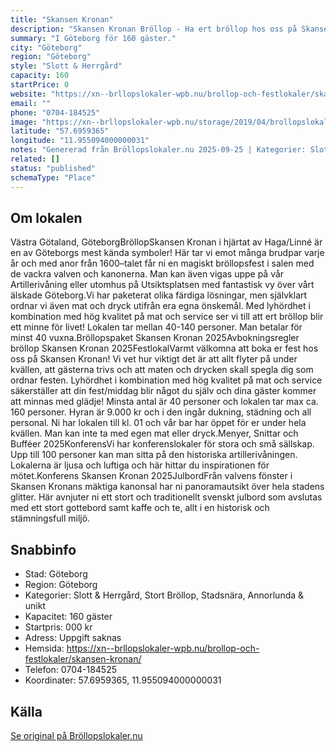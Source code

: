 ```yaml
---
title: "Skansen Kronan"
description: "Skansen Kronan Bröllop - Ha ert bröllop hos oss på Skansen Kronan. Se vår fina Bröllopslokal. Skicka gärna en förfrågan så hjälper vi Er!"
summary: "I Göteborg för 160 gäster."
city: "Göteborg"
region: "Göteborg"
style: "Slott & Herrgård"
capacity: 160
startPrice: 0
website: "https://xn--brllopslokaler-wpb.nu/brollop-och-festlokaler/skansen-kronan/"
email: ""
phone: "0704-184525"
image: "https://xn--brllopslokaler-wpb.nu/storage/2019/04/brollopslokal-goteborg-skansens-krona-brollop-festlokal-2.webp"
latitude: "57.6959365"
longitude: "11.955094000000031"
notes: "Genererad från Bröllopslokaler.nu 2025-09-25 | Kategorier: Slott & Herrgård, Stort Bröllop, Stadsnära, Annorlunda & unikt"
related: []
status: "published"
schemaType: "Place"
---
```


## Om lokalen

Västra Götaland, GöteborgBröllopSkansen Kronan i hjärtat av Haga/Linné är en av Göteborgs mest kända symboler! Här tar vi emot många brudpar varje år och med anor från 1600–talet får ni en magiskt bröllopsfest i salen med de vackra valven och kanonerna. Man kan även vigas uppe på vår Artillerivåning eller utomhus på Utsiktsplatsen med fantastisk vy över vårt älskade Göteborg.Vi har paketerat olika färdiga lösningar, men självklart ordnar vi även mat och dryck utifrån era egna önskemål. Med lyhördhet i kombination med hög kvalitet på mat och service ser vi till att ert bröllop blir ett minne för livet! Lokalen tar mellan 40-140 personer. Man betalar för minst 40 vuxna.Bröllopspaket Skansen Kronan 2025Avbokningsregler bröllop Skansen Kronan 2025FestlokalVarmt välkomna att boka er fest hos oss på Skansen Kronan! Vi vet hur viktigt det är att allt flyter på under kvällen, att gästerna trivs och att maten och drycken skall spegla dig som ordnar festen. Lyhördhet i kombination med hög kvalitet på mat och service säkerställer att din fest/middag blir något du själv och dina gäster kommer att minnas med glädje! Minsta antal är 40 personer och lokalen tar max ca. 160 personer. Hyran är 9.000 kr och i den ingår dukning, städning och all personal. Ni har lokalen till kl. 01 och vår bar har öppet för er under hela kvällen. Man kan inte ta med egen mat eller dryck.Menyer, Snittar och Bufféer 2025KonferensVi har konferenslokaler för stora och små sällskap. Upp till 100 personer kan man sitta på den historiska artillerivåningen. Lokalerna är ljusa och luftiga och här hittar du inspirationen för mötet.Konferens Skansen Kronan 2025JulbordFrån valvens fönster i Skansen Kronans mäktiga kanonsal har ni panoramautsikt över hela stadens glitter. Här avnjuter ni ett stort och traditionellt svenskt julbord som avslutas med ett stort gottebord samt kaffe och te, allt i en historisk och stämningsfull miljö.

## Snabbinfo

- Stad: Göteborg
- Region: Göteborg
- Kategorier: Slott & Herrgård, Stort Bröllop, Stadsnära, Annorlunda & unikt
- Kapacitet: 160 gäster
- Startpris: 000 kr
- Adress: Uppgift saknas
- Hemsida: https://xn--brllopslokaler-wpb.nu/brollop-och-festlokaler/skansen-kronan/
- Telefon: 0704-184525
- Koordinater: 57.6959365, 11.955094000000031

## Källa

[Se original på Bröllopslokaler.nu](https://xn--brllopslokaler-wpb.nu/brollop-och-festlokaler/skansen-kronan/)
